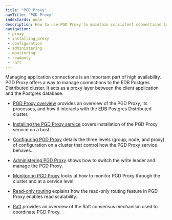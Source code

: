 ```yaml
---
title: "PGD Proxy"
navTitle: "PGD Proxy"
indexCards: none
description: How to use PGD Proxy to maintain consistent connections to the PGD cluster.
navigation:
 - proxy
 - installing_proxy
 - configuration
 - administering
 - monitoring
 - readonly
 - raft
---
```


Managing application connections is an important part of high availability. PGD Proxy offers a way to manage connections to the EDB Postgres Distributed cluster. It acts as a proxy layer between the client application and the Postgres database.

* [PGD Proxy overview](/pgd/5.9/routing/proxy) provides an overview of the PGD Proxy, its processes, and how it interacts with the EDB Postgres Distributed cluster.

* [Installing the PGD Proxy service](/pgd/5.9/routing/installing_proxy) covers installation of the PGD Proxy service on a host.

* [Configuring PGD Proxy](/pgd/5.9/routing/configuration) details the three levels (group, node, and proxy) of configuration on a cluster that control how the PGD Proxy service behaves.

* [Administering PGD Proxy](/pgd/5.9/routing/administering) shows how to switch the write leader and manage the PGD Proxy.

* [Monitoring PGD Proxy](/pgd/5.9/routing/monitoring) looks at how to monitor PGD Proxy through the cluster and at a service level.

* [Read-only routing](/pgd/5.9/routing/readonly) explains how the read-only routing feature in PGD Proxy enables read scalability.

* [Raft](/pgd/5.9/routing/raft) provides an overview of the Raft consensus mechanism used to coordinate PGD Proxy.
